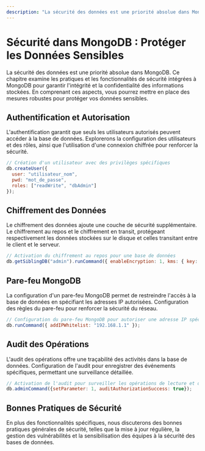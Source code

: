 ```yaml
---
description: "La sécurité des données est une priorité absolue dans MongoDB. Ce chapitre examine les pratiques et les fonctionnalités de sécurité intégrées à MongoDB pour garantir l'intégrité et la confidentialité des informations stockées."
---
```


# Sécurité dans MongoDB : Protéger les Données Sensibles

La sécurité des données est une priorité absolue dans MongoDB. Ce chapitre examine les pratiques et les fonctionnalités de sécurité intégrées à MongoDB pour garantir l'intégrité et la confidentialité des informations stockées. En comprenant ces aspects, vous pourrez mettre en place des mesures robustes pour protéger vos données sensibles.

## Authentification et Autorisation

L'authentification garantit que seuls les utilisateurs autorisés peuvent accéder à la base de données. Explorerons la configuration des utilisateurs et des rôles, ainsi que l'utilisation d'une connexion chiffrée pour renforcer la sécurité.

```javascript copy
// Création d'un utilisateur avec des privilèges spécifiques
db.createUser({
  user: "utilisateur_nom",
  pwd: "mot_de_passe",
  roles: ["readWrite", "dbAdmin"]
});
```

## Chiffrement des Données

Le chiffrement des données ajoute une couche de sécurité supplémentaire. Le chiffrement au repos et le chiffrement en transit, protégeant respectivement les données stockées sur le disque et celles transitant entre le client et le serveur.

```javascript copy
// Activation du chiffrement au repos pour une base de données
db.getSiblingDB("admin").runCommand({ enableEncryption: 1, kms: { key: "myKey" } });
```

## Pare-feu MongoDB

La configuration d'un pare-feu MongoDB permet de restreindre l'accès à la base de données en spécifiant les adresses IP autorisées. Configuration des règles du pare-feu pour renforcer la sécurité du réseau.

```javascript copy
// Configuration du pare-feu MongoDB pour autoriser une adresse IP spécifique
db.runCommand({ addIPWhitelist: "192.168.1.1" });
```

## Audit des Opérations

L'audit des opérations offre une traçabilité des activités dans la base de données. 
Configuration de l'audit pour enregistrer des événements spécifiques, permettant une surveillance détaillée.

```javascript copy
// Activation de l'audit pour surveiller les opérations de lecture et d'écriture
db.adminCommand({setParameter: 1, auditAuthorizationSuccess: true});
```

## Bonnes Pratiques de Sécurité

En plus des fonctionnalités spécifiques, nous discuterons des bonnes pratiques générales de sécurité, telles que la mise à jour régulière, la gestion des vulnérabilités et la sensibilisation des équipes à la sécurité des bases de données.